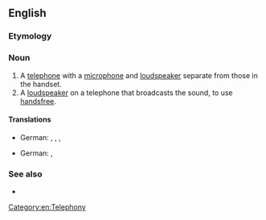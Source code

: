 ==English==
{{wp}}
===Etymology===
{{compound|en|speaker|phone}}

===Noun===
{{en-noun}}

# A [[telephone]] with a [[microphone]] and [[loudspeaker]] separate from those in the handset.
# A [[loudspeaker]] on a telephone that broadcasts the sound, to use [[handsfree]].

====Translations====
{{trans-top|telephone with a microphone and loudspeaker separate from those in the handset}}
* German: {{t|de|Freisprechtelefon|n}}, {{t|de|Freisprechgerät|n}}, {{t+|de|Freisprechanlage|f}}, {{t+|de|Freisprecheinrichtung|f}}
{{trans-mid}}
{{trans-bottom}}
{{trans-top|loudspeaker on a telephone that broadcasts the sound}}
* German: {{t|de|Lautsprechtelefon|n}}, {{t|de|Lautsprechertelefon|n}}
{{trans-mid}}
{{trans-bottom}}

===See also===
* {{l|en|earpiece}}

[[Category:en:Telephony]]
